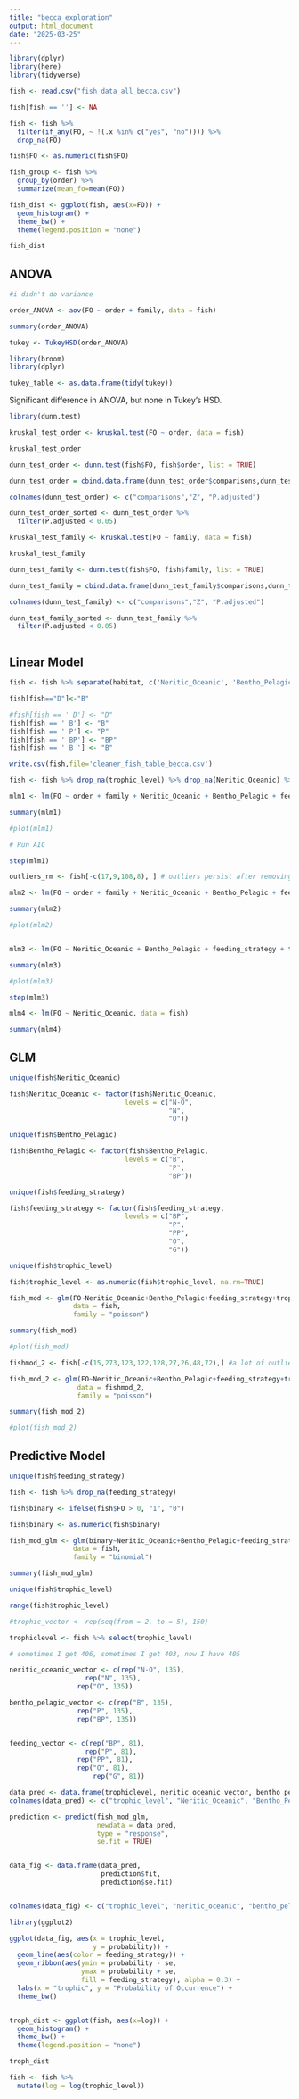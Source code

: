 ```yaml
---
title: "becca_exploration"
output: html_document
date: "2025-03-25"
---
```


```r

library(dplyr)
library(here)
library(tidyverse)

fish <- read.csv("fish_data_all_becca.csv")

fish[fish == ''] <- NA

fish <- fish %>%
  filter(if_any(FO, ~ !(.x %in% c("yes", "no")))) %>%
  drop_na(FO)

fish$FO <- as.numeric(fish$FO)

fish_group <- fish %>%
  group_by(order) %>%
  summarize(mean_fo=mean(FO))

```

```r

fish_dist <- ggplot(fish, aes(x=FO)) +
  geom_histogram() +
  theme_bw() +
  theme(legend.position = "none")

fish_dist

```

## ANOVA

```r


#i didn't do variance

order_ANOVA <- aov(FO ~ order + family, data = fish)

summary(order_ANOVA)

tukey <- TukeyHSD(order_ANOVA)

library(broom)
library(dplyr)

tukey_table <- as.data.frame(tidy(tukey))

```

Significant difference in ANOVA, but none in Tukey's HSD.

```r

library(dunn.test)

kruskal_test_order <- kruskal.test(FO ~ order, data = fish)

kruskal_test_order

dunn_test_order <- dunn.test(fish$FO, fish$order, list = TRUE)

dunn_test_order = cbind.data.frame(dunn_test_order$comparisons,dunn_test_order$Z,dunn_test_order$P.adjusted)

colnames(dunn_test_order) <- c("comparisons","Z", "P.adjusted")

dunn_test_order_sorted <- dunn_test_order %>%
  filter(P.adjusted < 0.05)

kruskal_test_family <- kruskal.test(FO ~ family, data = fish)

kruskal_test_family

dunn_test_family <- dunn.test(fish$FO, fish$family, list = TRUE)

dunn_test_family = cbind.data.frame(dunn_test_family$comparisons,dunn_test_family$Z,dunn_test_family$P.adjusted)

colnames(dunn_test_family) <- c("comparisons","Z", "P.adjusted")

dunn_test_family_sorted <- dunn_test_family %>%
  filter(P.adjusted < 0.05)



```


## Linear Model

```r

fish <- fish %>% separate(habitat, c('Neritic_Oceanic', 'Bentho_Pelagic'), sep=",")

fish[fish=="D"]<-"B"

#fish[fish == ' D'] <- "D"
fish[fish == ' B'] <- "B"
fish[fish == ' P'] <- "P"
fish[fish == ' BP'] <- "BP"
fish[fish == ' B '] <- "B"

write.csv(fish,file='cleaner_fish_table_becca.csv')

fish <- fish %>% drop_na(trophic_level) %>% drop_na(Neritic_Oceanic) %>% drop_na(Bentho_Pelagic)

mlm1 <- lm(FO ~ order + family + Neritic_Oceanic + Bentho_Pelagic + feeding_strategy + trophic_level, data = fish)

summary(mlm1)

#plot(mlm1) 

# Run AIC

step(mlm1)

outliers_rm <- fish[-c(17,9,108,8), ] # outliers persist after removing these 3

mlm2 <- lm(FO ~ order + family + Neritic_Oceanic + Bentho_Pelagic + feeding_strategy + trophic_level, data = outliers_rm)

summary(mlm2)

#plot(mlm2)


mlm3 <- lm(FO ~ Neritic_Oceanic + Bentho_Pelagic + feeding_strategy + trophic_level, data = fish)

summary(mlm3)

#plot(mlm3)

step(mlm3)

mlm4 <- lm(FO ~ Neritic_Oceanic, data = fish)

summary(mlm4)

```

## GLM

```r

unique(fish$Neritic_Oceanic)

fish$Neritic_Oceanic <- factor(fish$Neritic_Oceanic,
                             levels = c("N-O",
                                        "N",
                                        "O"))

unique(fish$Bentho_Pelagic)

fish$Bentho_Pelagic <- factor(fish$Bentho_Pelagic,
                             levels = c("B",
                                        "P",
                                        "BP"))

unique(fish$feeding_strategy)

fish$feeding_strategy <- factor(fish$feeding_strategy,
                             levels = c("BP",
                                        "P",
                                        "PP",
                                        "O",
                                        "G"))

unique(fish$trophic_level)

fish$trophic_level <- as.numeric(fish$trophic_level, na.rm=TRUE)

fish_mod <- glm(FO~Neritic_Oceanic+Bentho_Pelagic+feeding_strategy+trophic_level,
                data = fish,
                family = "poisson")

summary(fish_mod)

#plot(fish_mod)

fishmod_2 <- fish[-c(15,273,123,122,128,27,26,48,72),] #a lot of outliers! this isn't all of them

fish_mod_2 <- glm(FO~Neritic_Oceanic+Bentho_Pelagic+feeding_strategy+trophic_level,
                 data = fishmod_2,
                 family = "poisson")

summary(fish_mod_2)

#plot(fish_mod_2)

```

## Predictive Model

```r

unique(fish$feeding_strategy)

fish <- fish %>% drop_na(feeding_strategy)

fish$binary <- ifelse(fish$FO > 0, "1", "0")

fish$binary <- as.numeric(fish$binary)

fish_mod_glm <- glm(binary~Neritic_Oceanic+Bentho_Pelagic+feeding_strategy+trophic_level,
                data = fish,
                family = "binomial")

summary(fish_mod_glm)

unique(fish$trophic_level)

range(fish$trophic_level)

#trophic_vector <- rep(seq(from = 2, to = 5), 150)

trophiclevel <- fish %>% select(trophic_level)

# sometimes I get 406, sometimes I get 403, now I have 405

neritic_oceanic_vector <- c(rep("N-O", 135),
                   rep("N", 135),
                 rep("O", 135))

bentho_pelagic_vector <- c(rep("B", 135),
                 rep("P", 135),
                 rep("BP", 135))


feeding_vector <- c(rep("BP", 81),
                   rep("P", 81),
                 rep("PP", 81),
                 rep("O", 81),
                     rep("G", 81))

data_pred <- data.frame(trophiclevel, neritic_oceanic_vector, bentho_pelagic_vector, feeding_vector)
colnames(data_pred) <- c("trophic_level", "Neritic_Oceanic", "Bentho_Pelagic", "feeding_strategy")

prediction <- predict(fish_mod_glm,
                      newdata = data_pred,
                      type = "response",
                      se.fit = TRUE)


data_fig <- data.frame(data_pred,
                       prediction$fit,
                       prediction$se.fit)


colnames(data_fig) <- c("trophic_level", "neritic_oceanic", "bentho_pelagic", "feeding_strategy", "probability", "se")

library(ggplot2)

ggplot(data_fig, aes(x = trophic_level,
                     y = probability)) +
  geom_line(aes(color = feeding_strategy)) +
  geom_ribbon(aes(ymin = probability - se,
                  ymax = probability + se,
                  fill = feeding_strategy), alpha = 0.3) +
  labs(x = "trophic", y = "Probability of Occurrence") +
  theme_bw()


troph_dist <- ggplot(fish, aes(x=log)) +
  geom_histogram() +
  theme_bw() +
  theme(legend.position = "none")

troph_dist

fish <- fish %>%
  mutate(log = log(trophic_level))

```

